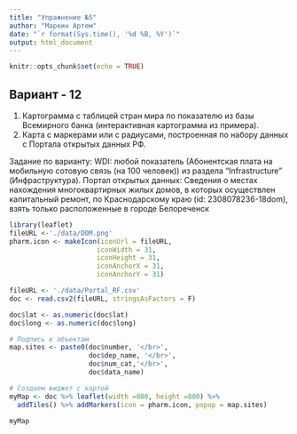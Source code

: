 ---
title: "Упражнение №5"
author: "Маркин Артем"
date: "`r format(Sys.time(), '%d %B, %Y')`"
output: html_document
---

```{r setup, include=FALSE}
knitr::opts_chunk$set(echo = TRUE)
```

## Вариант - 12

1. Картограмма с таблицей стран мира по показателю из базы Всемирного банка (интерактивная картограмма из примера).
2. Карта с маркерами или с радиусами, построенная по набору данных с Портала открытых данных РФ.

Задание по варианту:
WDI: любой показатель (Абонентская плата на мобильную сотовую связь (на 100 человек)) из раздела "Infrastructure" (Инфраструктура). Портал открытых данных: Сведения о местах нахождения многоквартирных жилых домов, в которых осуществлен капитальный ремонт, по Краснодарскому краю (id: 2308078236-18dom), взять только расположенные в городе Белореченск

```{r, results='asis', cache=TRUE, warning=F, message=F}
library(leaflet)
fileURL <-'./data/DOM.png'
pharm.icon <- makeIcon(iconUrl = fileURL,
                      iconWidth = 31,
                      iconHeight = 31,
                      iconAnchorX = 31,
                      iconAnchorY = 31)

fileURL <- './data/Portal_RF.csv'
doc <- read.csv2(fileURL, stringsAsFactors = F)

doc$lat <- as.numeric(doc$lat)
doc$long <- as.numeric(doc$long)

# Подпись к объектам
map.sites <- paste0(doc$number, '</br>',
                    doc$dep_name, '</br>',
                    doc$num_cat,'</br>',
                    doc$data_name)

# Создаем виджет с картой
myMap <- doc %>% leaflet(width =800, height =800) %>%
  addTiles() %>% addMarkers(icon = pharm.icon, popup = map.sites)

myMap
```